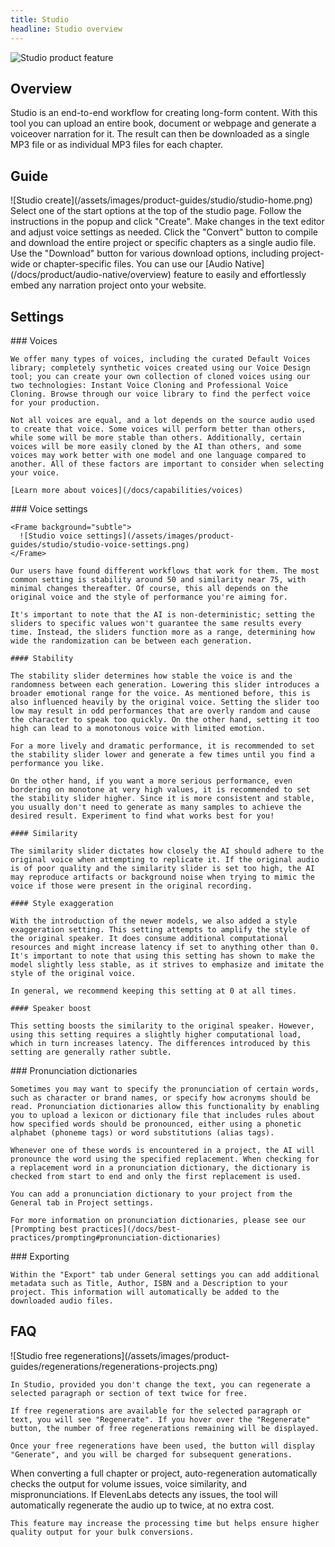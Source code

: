 ```yaml
---
title: Studio
headline: Studio overview
---
```


<img
  src="/assets/images/product-guides/studio/studio-product-feature.png"
  alt="Studio product feature"
  className="w-full rounded-lg"
/>

## Overview

Studio is an end-to-end workflow for creating long-form content. With this tool you can upload an entire book, document or webpage and generate a voiceover narration for it. The result can then be downloaded as a single MP3 file or as individual MP3 files for each chapter.

## Guide

<Frame background="subtle">
  ![Studio create](/assets/images/product-guides/studio/studio-home.png)
</Frame>

<Steps>
  <Step title="Create a new project">
    Select one of the start options at the top of the studio page.
  </Step>
  <Step title="Select settings">Follow the instructions in the popup and click "Create".</Step>
  <Step title="Edit text">
    Make changes in the text editor and adjust voice settings as needed.
  </Step>
  <Step title="Download audio files">
    Click the "Convert" button to compile and download the entire project or specific chapters as a
    single audio file. Use the "Download" button for various download options, including
    project-wide or chapter-specific files.
  </Step>
</Steps>

<Note>
  You can use our [Audio Native](/docs/product/audio-native/overview) feature to easily and
  effortlessly embed any narration project onto your website.
</Note>

## Settings

<AccordionGroup>
  <Accordion title="Voices">
    ### Voices

    We offer many types of voices, including the curated Default Voices library; completely synthetic voices created using our Voice Design tool; you can create your own collection of cloned voices using our two technologies: Instant Voice Cloning and Professional Voice Cloning. Browse through our voice library to find the perfect voice for your production.

    Not all voices are equal, and a lot depends on the source audio used to create that voice. Some voices will perform better than others, while some will be more stable than others. Additionally, certain voices will be more easily cloned by the AI than others, and some voices may work better with one model and one language compared to another. All of these factors are important to consider when selecting your voice.

    [Learn more about voices](/docs/capabilities/voices)

  </Accordion>
  <Accordion title="Voice settings">
    ### Voice settings

    <Frame background="subtle">
      ![Studio voice settings](/assets/images/product-guides/studio/studio-voice-settings.png)
    </Frame>

    Our users have found different workflows that work for them. The most common setting is stability around 50 and similarity near 75, with minimal changes thereafter. Of course, this all depends on the original voice and the style of performance you're aiming for.

    It's important to note that the AI is non-deterministic; setting the sliders to specific values won't guarantee the same results every time. Instead, the sliders function more as a range, determining how wide the randomization can be between each generation.

    #### Stability

    The stability slider determines how stable the voice is and the randomness between each generation. Lowering this slider introduces a broader emotional range for the voice. As mentioned before, this is also influenced heavily by the original voice. Setting the slider too low may result in odd performances that are overly random and cause the character to speak too quickly. On the other hand, setting it too high can lead to a monotonous voice with limited emotion.

    For a more lively and dramatic performance, it is recommended to set the stability slider lower and generate a few times until you find a performance you like.

    On the other hand, if you want a more serious performance, even bordering on monotone at very high values, it is recommended to set the stability slider higher. Since it is more consistent and stable, you usually don't need to generate as many samples to achieve the desired result. Experiment to find what works best for you!

    #### Similarity

    The similarity slider dictates how closely the AI should adhere to the original voice when attempting to replicate it. If the original audio is of poor quality and the similarity slider is set too high, the AI may reproduce artifacts or background noise when trying to mimic the voice if those were present in the original recording.

    #### Style exaggeration

    With the introduction of the newer models, we also added a style exaggeration setting. This setting attempts to amplify the style of the original speaker. It does consume additional computational resources and might increase latency if set to anything other than 0. It's important to note that using this setting has shown to make the model slightly less stable, as it strives to emphasize and imitate the style of the original voice.

    In general, we recommend keeping this setting at 0 at all times.

    #### Speaker boost

    This setting boosts the similarity to the original speaker. However, using this setting requires a slightly higher computational load, which in turn increases latency. The differences introduced by this setting are generally rather subtle.

  </Accordion>
  <Accordion title="Pronunciation dictionaries">
    ### Pronunciation dictionaries

    Sometimes you may want to specify the pronunciation of certain words, such as character or brand names, or specify how acronyms should be read. Pronunciation dictionaries allow this functionality by enabling you to upload a lexicon or dictionary file that includes rules about how specified words should be pronounced, either using a phonetic alphabet (phoneme tags) or word substitutions (alias tags).

    Whenever one of these words is encountered in a project, the AI will pronounce the word using the specified replacement. When checking for a replacement word in a pronunciation dictionary, the dictionary is checked from start to end and only the first replacement is used.

    You can add a pronunciation dictionary to your project from the General tab in Project settings.

    For more information on pronunciation dictionaries, please see our [Prompting best practices](/docs/best-practices/prompting#pronunciation-dictionaries)

  </Accordion>
  <Accordion title="Exporting">
    ### Exporting

    Within the "Export" tab under General settings you can add additional metadata such as Title, Author, ISBN and a Description to your project. This information will automatically be added to the downloaded audio files.

  </Accordion>
</AccordionGroup>

## FAQ

<AccordionGroup>
  <Accordion title="Free regenerations">
    <Frame background="subtle">
      ![Studio free regenerations](/assets/images/product-guides/regenerations/regenerations-projects.png)
    </Frame>

    In Studio, provided you don't change the text, you can regenerate a selected paragraph or section of text twice for free.

    If free regenerations are available for the selected paragraph or text, you will see "Regenerate". If you hover over the "Regenerate" button, the number of free regenerations remaining will be displayed.

    Once your free regenerations have been used, the button will display "Generate", and you will be charged for subsequent generations.

  </Accordion>
  <Accordion title="Auto-regeneration for bulk conversions">
    When converting a full chapter or project, auto-regeneration automatically checks the output for volume issues, voice similarity, and mispronunciations. If ElevenLabs detects any issues, the tool will automatically regenerate the audio up to twice, at no extra cost.

    This feature may increase the processing time but helps ensure higher quality output for your bulk conversions.

  </Accordion>
</AccordionGroup>
